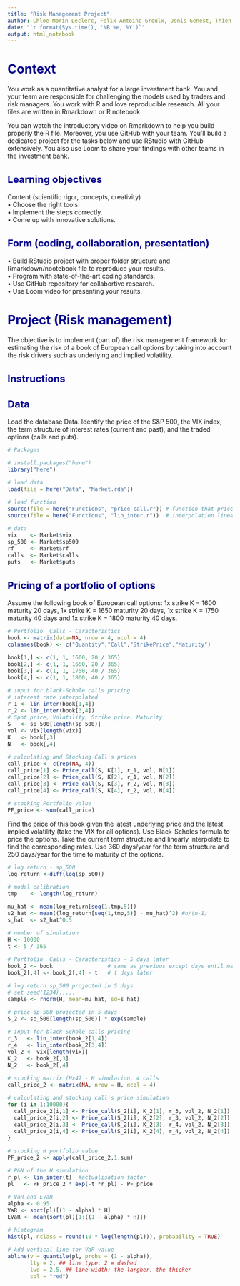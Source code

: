 ```yaml
---
title: "Risk Management Project"
author: Chloe Morin-Leclerc, Felix-Antoine Groulx, Denis Genest, Thien Duy Tran
date: "`r format(Sys.time(), '%B %e, %Y')`"
output: html_notebook
---
```


<style type="text/css">

body{ /* Normal  */
      font-size: 14px;
  }
td {  /* Table  */
  font-size: 8px;
}
h1.title {
  font-size: 38px;
  color: DarkRed;
}
h1 { /* Header 1 */
  font-size: 28px;
  color: DarkBlue;
}
h2 { /* Header 2 */
    font-size: 22px;
  color: DarkBlue;
}
h3 { /* Header 3 */
  font-size: 18px;
  font-family: "Times New Roman", Times, serif;
  color: DarkBlue;
}
code.r{ /* Code block */
    font-size: 12px;
}
pre { /* Code block - determines code spacing between lines */
    font-size: 14px;
}
</style>

# Context
You work as a quantitative analyst for a large investment bank. You and your team are responsible for
challenging the models used by traders and risk managers. You work with R and love reproducible research.
All your files are written in Rmarkdown or R notebook.

You can watch the introductory video on Rmarkdown to help you build properly the R file.
Moreover, you use GitHub with your team. You’ll build a dedicated project for the tasks below and use
RStudio with GitHub extensively. You also use Loom to share your findings with other teams in the investment
bank.

## Learning objectives
Content (scientific rigor, concepts, creativity)\
• Choose the right tools.\
• Implement the steps correctly.\
• Come up with innovative solutions.\

## Form (coding, collaboration, presentation)
• Build RStudio project with proper folder structure and Rmarkdown/nootebook file to reproduce your results.\
• Program with state-of-the-art coding standards.\
• Use GitHub repository for collabortive research.\
• Use Loom video for presenting your results.

# Project (Risk management)
The objective is to implement (part of) the risk management framework for estimating the risk of a book of
European call options by taking into account the risk drivers such as underlying and implied volatility.

## Instructions

## Data
Load the database Data. Identify the price of the S&P 500, the VIX index, the term structure of
interest rates (current and past), and the traded options (calls and puts).

```r
# Packages

# install.packages("here")
library("here")

# load data
load(file = here("Data", "Market.rda"))

# load function 
source(file = here("Functions", "price_call.r")) # function that price Calls with Black-Shcole  formula
source(file = here("Functions", "lin_inter.r"))  # interpolation lineaire entre les taux d'interet de la courbe d'interet

# data
vix    <- Market$vix
sp_500 <- Market$sp500
rf     <- Market$rf
calls  <- Market$calls
puts   <- Market$puts

```

## Pricing of a portfolio of options
Assume the following book of European call options: 1x strike K = 1600 maturity 20 days, 1x strike
K = 1650 maturity 20 days, 1x strike K = 1750 maturity 40 days and 1x strike K = 1800 maturity 40
days.

```r
# Portfolio  Calls - Caracteristics
book <- matrix(data=NA, nrow = 4, ncol = 4)
colnames(book) <- c("Quantity","Call","StrikePrice","Maturity")

book[1,] <- c(1, 1, 1600, 20 / 365)
book[2,] <- c(1, 1, 1650, 20 / 365)
book[3,] <- c(1, 1, 1750, 40 / 365)
book[4,] <- c(1, 1, 1800, 40 / 365)

# input for black-Schole calls pricing 
# interest rate interpolated
r_1 <- lin_inter(book[1,4])
r_2 <- lin_inter(book[3,4])
# Spot price, Volatility, Strike price, Maturity
S   <- sp_500[length(sp_500)]
vol <- vix[length(vix)]
K   <- book[,3]
N   <- book[,4] 

# calculating and Stocking Call's prices
call_price <- c(rep(NA, 4))
call_price[1] <- Price_call(S, K[1], r_1, vol, N[1])
call_price[2] <- Price_call(S, K[2], r_1, vol, N[2])
call_price[3] <- Price_call(S, K[3], r_2, vol, N[3])
call_price[4] <- Price_call(S, K[4], r_2, vol, N[4])

# stocking Portfolio Value
PF_price <- sum(call_price)
```

Find the price of this book given the latest underlying price and the latest implied volatility (take the
VIX for all options). Use Black-Scholes formula to price the options. Take the current term structure
and linearly interpolate to find the corresponding rates. Use 360 days/year for the term structure and
250 days/year for the time to maturity of the options.


```r
# log return - sp_500
log_return <-diff(log(sp_500))

# model calibration
tmp    <- length(log_return)

mu_hat <- mean(log_return[seq(1,tmp,5)])
s2_hat <- mean((log_return[seq(1,tmp,5)] - mu_hat)^2) #n/(n-1)
s_hat  <- s2_hat^0.5

# number of simulation
H <- 10000
t <- 5 / 365

# Portfolio  Calls - Caracteristics - 5 days later
book_2 <- book                 # same as previous except days until maturity
book_2[,4] <- book_2[,4] - t   # t days later

# log return sp_500 projected in 5 days
# set seed(1234).....
sample <- rnorm(H, mean=mu_hat, sd=s_hat)

# price sp_500 projected in 5 days
S_2 <- sp_500[length(sp_500)] * exp(sample)

# input for black-Schole calls pricing
r_3   <- lin_inter(book_2[1,4])
r_4   <- lin_inter(book_2[3,4])
vol_2 <- vix[length(vix)]
K_2   <- book_2[,3]
N_2   <- book_2[,4] 

# stocking matrix (Hx4) - H simulation, 4 calls 
call_price_2 <- matrix(NA, nrow = H, ncol = 4)

# calculating and stocking call's price simulation
for (i in 1:10000){
  call_price_2[i,1] <- Price_call(S_2[i], K_2[1], r_3, vol_2, N_2[1])
  call_price_2[i,2] <- Price_call(S_2[i], K_2[2], r_3, vol_2, N_2[2])
  call_price_2[i,3] <- Price_call(S_2[i], K_2[3], r_4, vol_2, N_2[3])
  call_price_2[i,4] <- Price_call(S_2[i], K_2[4], r_4, vol_2, N_2[4])
}

# stocking H portfolio value 
PF_price_2 <- apply(call_price_2,1,sum)

# P&N of the H simulation 
r_pl <- lin_inter(t)  #actualisation factor
pl   <- PF_price_2 * exp(-t *r_pl) - PF_price

# VaR and EVaR
alpha <- 0.95
VaR <- sort(pl)[(1 - alpha) * H]
EVaR <- mean(sort(pl)[1:((1 - alpha) * H)])

# histogram
hist(pl, nclass = round(10 * log(length(pl))), probability = TRUE)

# Add vertical line for VaR value
abline(v = quantile(pl, probs = (1 - alpha)),
       lty = 2, ## line type: 2 = dashed
       lwd = 2.5, ## line width: the largher, the thicker
       col = "red")
```


